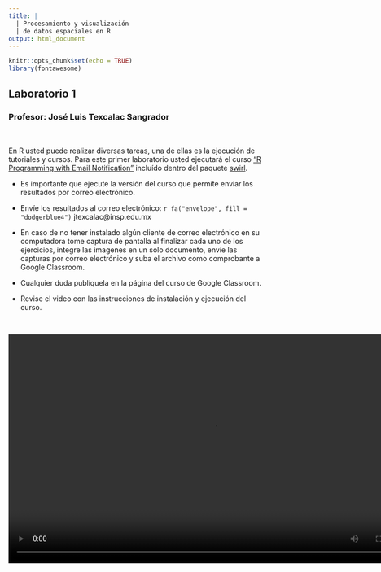```yaml
---
title: | 
  | Procesamiento y visualización 
  | de datos espaciales en R
output: html_document
---
```


```r
knitr::opts_chunk$set(echo = TRUE)
library(fontawesome)
```

## Laboratorio 1
### Profesor: José Luis Texcalac Sangrador

&nbsp;

En R usted puede realizar diversas tareas, una de ellas es la ejecución de 
tutoriales y cursos. Para este primer laboratorio usted ejecutará el curso 
[“R Programming with Email Notification”](https://github.com/swirldev/R_Programming_E) 
incluído dentro del paquete [swirl](https://swirlstats.com).

* Es importante que ejecute la versión del curso que permite enviar los 
resultados por correo electrónico.

* Envíe los resultados al correo electrónico: `r fa("envelope", fill = "dodgerblue4")` jtexcalac@insp.edu.mx

* En caso de no tener instalado algún cliente de correo electrónico en su computadora tome captura de pantalla al finalizar cada uno de los ejercicios, integre las imagenes en un solo documento, envíe las capturas por correo electrónico y suba el archivo como comprobante a Google Classroom.

* Cualquier duda publíquela en la página del curso de Google Classroom.

* Revise el video con las instrucciones de instalación y ejecución del curso.

&nbsp;

<video width="800" height="450" controls>
  <source src="/Users/tex/OneDrive/Docencia/R_Procesamiento_Datos/Swirl_curso_v1.mp4" type="video/mp4">
</video>



